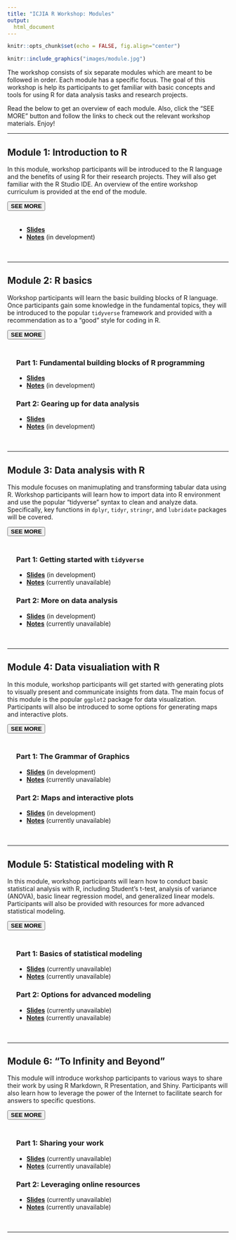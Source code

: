 ```yaml
---
title: "ICJIA R Workshop: Modules"
output:
  html_document
---
```

<!-- fontawesome CDN -->
<link href="https://maxcdn.bootstrapcdn.com/font-awesome/4.7.0/css/font-awesome.min.css" rel="stylesheet">

<style>
body {
  padding-bottom: 100px;
}
</style>

```r
knitr::opts_chunk$set(echo = FALSE, fig.align="center")
```

<div class="fade-in">
```r
knitr::include_graphics("images/module.jpg")
```
</div>

The workshop consists of six separate modules which are meant to be followed in order. Each module has a specific focus. The goal of this workshop is help its participants to get familiar with basic concepts and tools for using R for data analysis tasks and research projects.

Read the below to get an overview of each module. Also, click the "SEE MORE" button and follow the links to check out the relevant workshop materials. Enjoy!


***


## Module 1: Introduction to R
<div>
In this module, workshop participants will be introduced to the R language and the benefits of using R for their research projects. They will also get familiar with the R Studio IDE. An overview of the entire workshop curriculum is provided at the end of the module.

<button class="btn" type="button" data-toggle="collapse" data-target="#collapse-module-1" aria-expanded="false" aria-controls="collapse-module-1">**SEE MORE**</button>

<div class="collapse" id="collapse-module-1">
<div style="padding:20px;">
* [**Slides**](./slides/module1_slides.html)
* [**Notes**](./notes/module1_notes.html) (in development)
</div>
</div>
</div>

***

## Module 2: R basics
<div>
Workshop participants will learn the basic building blocks of R language. Once participants gain some knowledge in the fundamental topics, they will be introduced to the popular `tidyverse` framework and provided with a recommendation as to a "good" style for coding in R.

<button class="btn" data-toggle="collapse" data-target="#collapse-module-2" aria-expanded="false" aria-controls="collapse-module-2">**SEE MORE**</button>

<div class="collapse mt-1" id="collapse-module-2">
<div style="padding:20px;">
### Part 1: Fundamental building blocks of R programming

* [**Slides**](./slides/module2_slides1.html)
* [**Notes**](./notes/module2_notes1.html) (in development)

### Part 2: Gearing up for data analysis

* [**Slides**](./slides/module2_slides2.html)
* [**Notes**](./notes/module2_notes2.html) (in development)
</div>
</div>
</div>

***

## Module 3: Data analysis with R
<div>
This module focuses on manimuplating and transforming tabular data using R. Workshop participants will learn how to import data into R environment and use the popular "tidyverse" syntax to clean and analyze data. Specifically, key functions in `dplyr`, `tidyr`, `stringr`, and `lubridate` packages will be covered.

<button class="btn" data-toggle="collapse" data-target="#collapse-module-3" aria-expanded="false" aria-controls="collapse-module-3">**SEE MORE**</button>

<div class="collapse" id="collapse-module-3">
<div style="padding:20px;">
### Part 1: Getting started with `tidyverse`

* [**Slides**](./slides/module3_slides1.html) (in development)
* [**Notes**](./notes/module3_notes1.html) (currently unavailable)

### Part 2: More on data analysis

* [**Slides**](./slides/module3_slides2.html) (in development)
* [**Notes**](./notes/module3_notes2.html) (currently unavailable)
</div>
</div>
</div>

***

## Module 4: Data visualiation with R
<div>
In this module, workshop participants will get started with generating plots to visually present and communicate insights from data. The main focus of this module is the popular `ggplot2` package for data visualization. Participants will also be introduced to some options for generating maps and interactive plots.

<button class="btn" data-toggle="collapse" data-target="#collapse-module-4" aria-expanded="false" aria-controls="collapse-module-4">**SEE MORE**</button>

<div class="collapse" id="collapse-module-4">
<div style="padding:20px;">
### Part 1: The Grammar of Graphics

* [**Slides**](./slides/module4_slides1.html) (in development)
* [**Notes**](./notes/module4_notes1.html) (currently unavailable)

### Part 2: Maps and interactive plots

* [**Slides**](./slides/module4_slides2.html) (in development)
* [**Notes**](./notes/module4_notes2.html) (currently unavailable)
</div>
</div>
</div>

***

## Module 5: Statistical modeling with R
<div>
In this module, workshop participants will learn how to conduct basic statistical analysis with R, including Student's t-test, analysis of variance (ANOVA), basic linear regression model, and generalized linear models. Participants will also be provided with resources for more advanced statistical modeling.

<button class="btn" data-toggle="collapse" data-target="#collapse-module-5" aria-expanded="false" aria-controls="collapse-module-5">**SEE MORE**</button>

<div class="collapse" id="collapse-module-5">
<div style="padding:20px;">
### Part 1: Basics of statistical modeling

* [**Slides**](./slides/module5_slides1.html) (currently unavailable)
* [**Notes**](./notes/module5_notes1.html) (currently unavailable)

### Part 2: Options for advanced modeling

* [**Slides**](./slides/module5_slides2.html) (currently unavailable)
* [**Notes**](./notes/module5_notes2.html) (currently unavailable)
</div>
</div>
</div>

***

## Module 6: "To Infinity and Beyond"
<div>
This module will introduce workshop participants to various ways to share their work by using R Markdown, R Presentation, and Shiny. Participants will also learn how to leverage the power of the Internet to facilitate search for answers to specific questions.

<button class="btn" data-toggle="collapse" data-target="#collapse-module6" aria-expanded="false" aria-controls="collapse-module6">**SEE MORE**</button>

<div class="collapse" id="collapse-module6">
<div style="padding:20px;">
### Part 1: Sharing your work

* [**Slides**](./slides/module6_slides1.html) (currently unavailable)
* [**Notes**](./notes/module6_notes1.html) (currently unavailable)

### Part 2: Leveraging online resources

* [**Slides**](./slides/module6_slides2.html) (currently unavailable)
* [**Notes**](./notes/module6_notes2.html) (currently unavailable)
</div>
</div>
</div>

***
